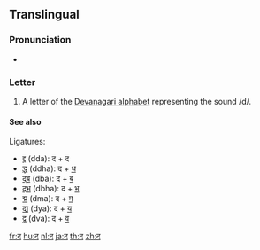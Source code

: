 {{Devanagari character info|hex=926|name=DEVANAGARI LETTER DA|image=[[File:Deva-द-order.gif|100px]]}}
{{also|ढ|ट}}
==Translingual==

===Pronunciation===
* {{IPA|/də/|lang=mul}}

===Letter===
{{mul-Deva|da}}

# A letter of the [[Devanagari alphabet]] representing the sound /d/.

====See also====
Ligatures:
* [[द्द]] (dda): द + द
* [[द्ध]] (ddha): द + [[ध]]
* [[द्ब]] (dba): द + [[ब]]
* [[द्भ]] (dbha): द + [[भ]]
* [[द्म]] (dma): द + [[म]]
* [[द्य]] (dya): द + [[य]]
* [[द्व]] (dva): द + [[व]]

[[fr:द]]
[[hu:द]]
[[nl:द]]
[[ja:द]]
[[th:द]]
[[zh:द]]